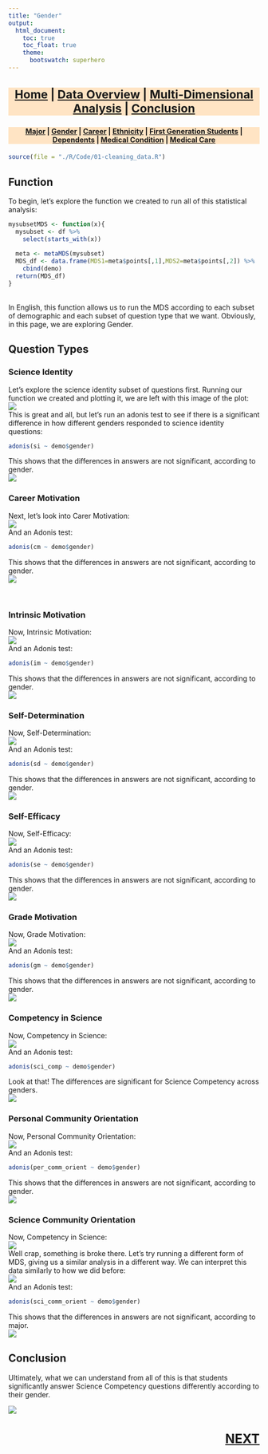 ```yaml
---
title: "Gender"
output:
  html_document:
    toc: true
    toc_float: true
    theme:
      bootswatch: superhero
---
```


<h3 style="background-color:bisque;text-align:center;font-size:165%;">[Home](https://pbischoff3.github.io/) | [Data Overview](https://pbischoff3.github.io/data_overview/) | [Multi-Dimensional Analysis](https://pbischoff3.github.io/mutli_dimensional_analysis/) | [Conclusion](https://pbischoff3.github.io/Conclusion/)</h3>

<h4 style="background-color:bisque;text-align:center;font-size:102%;">[Major](https://pbischoff3.github.io/mutli_dimensional_analysis/Major/) | [Gender](https://pbischoff3.github.io/mutli_dimensional_analysis/Gender/) | [Career](https://pbischoff3.github.io/mutli_dimensional_analysis/career/) | [Ethnicity](https://pbischoff3.github.io/mutli_dimensional_analysis/Ethnicity/) | [First Generation Students](https://pbischoff3.github.io/mutli_dimensional_analysis/fgs/) | [Dependents](https://pbischoff3.github.io/mutli_dimensional_analysis/dependents/)      | [Medical Condition](https://pbischoff3.github.io/mutli_dimensional_analysis/medical_condition/) | [Medical Care](https://pbischoff3.github.io/mutli_dimensional_analysis/medical_care/)</h4>
  
```r
source(file = "./R/Code/01-cleaning_data.R")
```


## Function
To begin, let's explore the function we created to run all of this statistical analysis:
```r
mysubsetMDS <- function(x){
  mysubset <- df %>% 
    select(starts_with(x))
  
  meta <- metaMDS(mysubset)
  MDS_df <- data.frame(MDS1=meta$points[,1],MDS2=meta$points[,2]) %>%
    cbind(demo)
  return(MDS_df)
}
```
<br>
In English, this function allows us to run the MDS according to each subset of demographic and each subset of question type that we want. Obviously, in this page, we are exploring Gender.

## Question Types
### Science Identity
Let's explore the science identity subset of questions first. Running our function we created and plotting it, we are left with this image of the plot:<br>
![](../../R/Images/gender/si.png)
<br> This is great and all, but let's run an adonis test to see if there is a significant difference in how different genders responded to science identity questions:
```r
adonis(si ~ demo$gender)
```
This shows that the differences in answers are not significant, according to gender. <br>
![](../../R/Images/what_is_MDS/no.gif)
<br>

### Career Motivation
Next, let's look into Carer Motivation: <br>
![](../../R/Images/gender/cm.png)
<br>
And an Adonis test:
```r
adonis(cm ~ demo$gender)
```
This shows that the differences in answers are not significant, according to gender. <br>
![](../../R/Images/what_is_MDS/no.gif)

<br>

### Intrinsic Motivation
Now, Intrinsic Motivation: <br>
![](../../R/Images/gender/im.png)
<br>
And an Adonis test:
```r
adonis(im ~ demo$gender)
```
This shows that the differences in answers are not significant, according to gender. <br>
![](../../R/Images/what_is_MDS/no.gif)

### Self-Determination
Now, Self-Determination: <br>
![](../../R/Images/gender/sd.png)
<br>
And an Adonis test:
```r
adonis(sd ~ demo$gender)
```
This shows that the differences in answers are not significant, according to gender. <br>
![](../../R/Images/what_is_MDS/no.gif)

### Self-Efficacy
Now, Self-Efficacy: <br>
![](../../R/Images/gender/se.png)
<br>
And an Adonis test:
```r
adonis(se ~ demo$gender)
```
This shows that the differences in answers are not significant, according to gender. <br>
![](../../R/Images/what_is_MDS/no.gif)

### Grade Motivation
Now, Grade Motivation: <br>
![](../../R/Images/gender/gm.png)
<br>
And an Adonis test:
```r
adonis(gm ~ demo$gender)
```
This shows that the differences in answers are not significant, according to gender. <br>
![](../../R/Images/what_is_MDS/no.gif)

### Competency in Science
Now, Competency in Science: <br>
![](../../R/Images/gender/sci_comp.png)
<br>
And an Adonis test:
```r
adonis(sci_comp ~ demo$gender)
```
Look at that! The differences are significant for Science Competency across genders. <br>
![](../../R/Images/what_is_MDS/yes.gif)

### Personal Community Orientation
Now, Personal Community Orientation: <br>
![](../../R/Images/gender/per_comm_orient.png)
<br>
And an Adonis test:
```r
adonis(per_comm_orient ~ demo$gender)
```
This shows that the differences in answers are not significant, according to gender. <br>
![](../../R/Images/what_is_MDS/no.gif)

### Science Community Orientation
Now, Competency in Science: <br>
![](../../R/Images/gender/sci_comm_orient1.png)
<br> Well crap, something is broke there. Let's try running a different form of MDS, giving us a similar analysis in a different way. We can interpret this data similarly to how we did before:
<br> 
![](../../R/Images/gender/sci_comm_orient2.png)
<br>
And an Adonis test:
```r
adonis(sci_comm_orient ~ demo$gender)
```
This shows that the differences in answers are not significant, according to major. <br>
![](../../R/Images/what_is_MDS/no.gif)

## Conclusion
Ultimately, what we can understand from all of this is that students significantly answer Science Competency questions differently according to their gender.

![](../../R/Images/gender/conclusion.gif)

<h3 style="text-align:right;font-size:180%;">[**NEXT**](https://pbischoff3.github.io/multi_dimensional_analysis/career/)